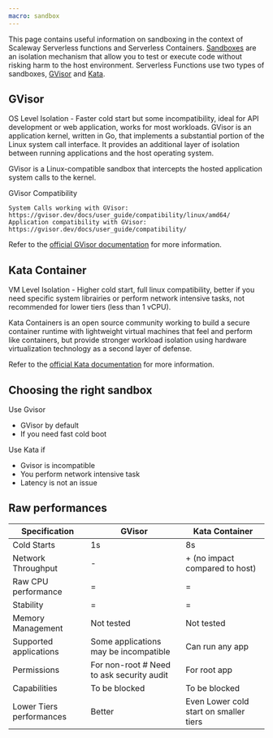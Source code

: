 ```yaml
---
macro: sandbox
---
```


This page contains useful information on sandboxing in the context of Scaleway Serverless functions and Serverless Containers. 
[Sandboxes](serverless/concepts/#sandbox) are an isolation mechanism that allow you to test or execute code without risking harm to the host environment.
Serverless Functions use two types of sandboxes, [GVisor](https://gvisor.dev/docs/) and [Kata](https://katacontainers.io/learn/).

## GVisor	

OS Level Isolation - Faster cold start but some incompatibility, ideal for API development or web application, works for most workloads.
GVisor is an application kernel, written in Go, that implements a substantial portion of the Linux system call interface. It provides an additional layer of isolation between running applications and the host operating system.

GVisor is a Linux-compatible sandbox that intercepts the hosted application system calls to the kernel.

GVisor Compatibility

    System Calls working with GVisor: https://gvisor.dev/docs/user_guide/compatibility/linux/amd64/
    Application compatibility with GVisor: https://gvisor.dev/docs/user_guide/compatibility/

Refer to the [official GVisor documentation](https://gvisor.dev/docs/) for more information.

## Kata Container	

VM Level Isolation - Higher cold start, full linux compatibility, better if you need specific system librairies or perform network intensive tasks, not recommended for lower tiers (less than 1 vCPU).

Kata Containers is an open source community working to build a secure container runtime with lightweight virtual machines that feel and perform like containers, but provide stronger workload isolation using hardware virtualization technology as a second layer of defense.

Refer to the [official Kata documentation](https://katacontainers.io/learn/) for more information.

## Choosing the right sandbox

Use Gvisor
- GVisor by default
- If you need fast cold boot

Use Kata if 
- Gvisor is incompatible 
- You perform network intensive task
- Latency is not an issue

## Raw performances

| Specification            | GVisor                                     | Kata Container                         |
|--------------------------|--------------------------------------------|----------------------------------------|
| Cold Starts              | 1s                                         | 8s                                     |
| Network Throughput       | -                                          | + (no impact compared to host)         |
| Raw CPU performance      | =                                          | =                                      |
| Stability                | =                                          | =                                      |
| Memory Management        | Not tested                                 | Not tested                             |
| Supported applications   | Some applications may be incompatible      | Can run any app                        |
| Permissions              | For non-root #  Need to ask security audit | For root app                           |
| Capabilities             | To be blocked                              | To be blocked                          |
| Lower Tiers performances | Better                                     | Even Lower cold start on smaller tiers |
